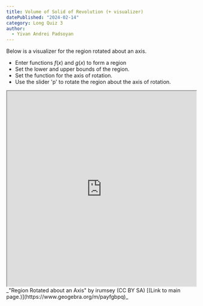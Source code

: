 ```yaml
---
title: Volume of Solid of Revolution (+ visualizer)
datePublished: "2024-02-14"
category: Long Quiz 3
author:   
  - Yivan Andrei Padsoyan
---
```


Below is a visualizer for the region rotated about an axis. 
* Enter functions $f(x)$ and $g(x)$ to form a region
* Set the lower and upper bounds of the region.
* Set the function for the axis of rotation.
* Use the slider 'p' to rotate the region about the axis of rotation.

<iframe title="Region Rotated about an Axis" src="https://www.geogebra.org/material/iframe/id/vrvebeeg" width="100%" height="521px" > </iframe>
_"Region Rotated about an Axis" by irumsey (CC BY SA) [(Link to main page.)](https://www.geogebra.org/m/payfgbpq)_
